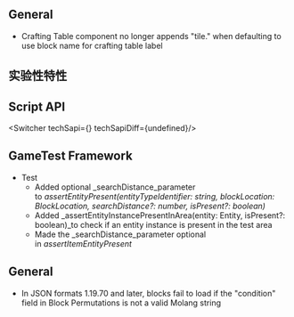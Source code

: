 



## **General**

-   Crafting Table component no longer appends "tile." when defaulting to use block name for crafting table label




<h2 className="experimental_divider">实验性特性</h2>





## **Script API**

<Switcher techSapi={<TechSapiExp/>} techSapiDiff={undefined}/>

## **GameTest Framework**

-   Test
    -   Added optional _searchDistance_parameter to _assertEntityPresent(entityTypeIdentifier: string, blockLocation: BlockLocation, searchDistance?: number, isPresent?: boolean)_
    -   Added _assertEntityInstancePresentInArea(entity: Entity, isPresent?: boolean)_to check if an entity instance is present in the test area
    -   Made the _searchDistance_parameter optional in _assertItemEntityPresent_

## **General**

-   In JSON formats 1.19.70 and later, blocks fail to load if the "condition" field in Block Permutations is not a valid Molang string
